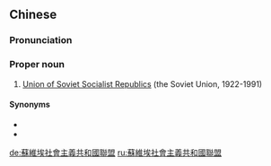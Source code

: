 ==Chinese==
{{zh-forms|type=3432|s=苏维埃社会主义共和国联盟}}
{{wikipedia|lang=zh}}

===Pronunciation===
{{zh-pron
|m=Sūwéi'āi shèhuìzhǔyì gònghéguó liánméng
|c=sou1 wai4 aai1 se5 wui6-2 zyu2 ji6 gung6 wo4 gwok3 lyun4 mang4
|cat=pn
}}

===Proper noun===
{{zh-proper noun}}

# [[Union of Soviet Socialist Republics]] (the Soviet Union, 1922-1991)

====Synonyms====
* {{zh-l|蘇聯}}
* {{zh-l|蘇維埃聯盟}}

{{zh-cat|Countries}}

[[de:蘇維埃社會主義共和國聯盟]]
[[ru:蘇維埃社會主義共和國聯盟]]
